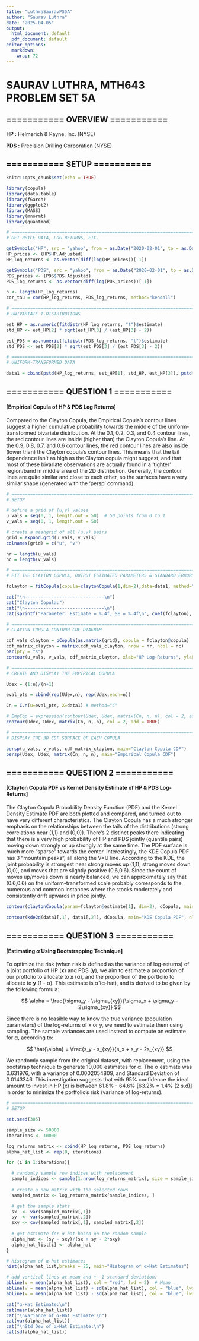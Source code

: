 ```yaml
---
title: "LuthraSauravPS5A"
author: "Saurav Luthra"
date: "2025-04-05"
output:
  html_document: default
  pdf_document: default
editor_options:
  markdown:
    wrap: 72
---
```


# SAURAV LUTHRA, MTH643 PROBLEM SET 5A

## =========== OVERVIEW ===========

**HP :** Helmerich & Payne, Inc. (NYSE)

**PDS :** Precision Drilling Corporation (NYSE)

## =========== SETUP ===========

```r

knitr::opts_chunk$set(echo = TRUE)

library(copula)
library(data.table)
library(fGarch) 
library(ggplot2)
library(MASS)
library(mnormt)
library(quantmod)

```

```r

# ==============================================================================
# GET PRICE DATA, LOG-RETURNS, ETC.

getSymbols("HP", src = "yahoo", from = as.Date("2020-02-01", to = as.Date("2025-02-01")))
HP_prices <- (HP$HP.Adjusted)
HP_log_returns <- as.vector(diff(log(HP_prices))[-1])

getSymbols("PDS", src = "yahoo", from = as.Date("2020-02-01", to = as.Date("2025-02-01")))
PDS_prices <- (PDS$PDS.Adjusted)
PDS_log_returns <- as.vector(diff(log(PDS_prices))[-1])

n <- length(HP_log_returns)
cor_tau = cor(HP_log_returns, PDS_log_returns, method="kendall")

# ==============================================================================
# UNIVARIATE T-DISTRIBUTIONS

est_HP = as.numeric(fitdistr(HP_log_returns, "t")$estimate)
std_HP <- est_HP[2] * sqrt(est_HP[3] / (est_HP[3] - 2))

est_PDS = as.numeric(fitdistr(PDS_log_returns, "t")$estimate)
std_PDS <- est_PDS[2] * sqrt(est_PDS[3] / (est_PDS[3] - 2))

# ==============================================================================
# UNIFORM-TRANSFORMED DATA

data1 = cbind(pstd(HP_log_returns, est_HP[1], std_HP, est_HP[3]), pstd(PDS_log_returns, est_PDS[1], std_PDS, est_PDS[3]))

```

## =========== QUESTION 1 ===========

#### [**Empirical Copula of HP & PDS Log Returns**]

Compared to the Clayton Copula, the Empirical Copula's contour lines
suggest a higher cumulative probability towards the middle of the
uniform-transformed bivariate distribution. At the 0.1, 0.2, 0.3, and
0.4 contour lines, the red contour lines are inside (higher than) the
Clayton Copula's line. At the 0.9, 0.8, 0.7, and 0.6 contour lines, the
red contour lines are also inside (lower than) the Clayton copula's
contour lines. This means that the tail dependence isn't as high as the
Clayton copula might suggest, and that most of these bivariate
observations are actually found in a 'tighter' region/band in middle
area of the 2D distribution. Generally, the contour lines are quite
similar and close to each other, so the surfaces have a very similar
shape (generated with the 'persp' command).

```r

# ==============================================================================
# SETUP

# define a grid of (u,v) values
u_vals = seq(0, 1, length.out = 50)  # 50 points from 0 to 1
v_vals = seq(0, 1, length.out = 50)  

# create a meshgrid of all (u,v) pairs
grid = expand.grid(u_vals, v_vals)
colnames(grid) = c("u", "v")

nr = length(u_vals) 
nc = length(v_vals)

# ==============================================================================
# FIT THE CLAYTON COPULA, OUTPUT ESTIMATED PARAMETERS & STANDARD ERRORS

fclayton = fitCopula(copula=claytonCopula(1,dim=2),data=data1, method="ml")

cat("\n------------------------------\n")
cat("Clayton Copula:")
cat("\n------------------------------\n")
cat(sprintf("Parameter: Estimate = %.4f, SE = %.4f\n", coef(fclayton), sqrt(diag(vcov(fclayton)))))

# ==============================================================================
# CLAYTON COPULA CONTOUR CDF DIAGRAM

cdf_vals_clayton = pCopula(as.matrix(grid), copula = fclayton@copula)
cdf_matrix_clayton = matrix(cdf_vals_clayton, nrow = nr, ncol = nc)
par(pty = "s")
contour(u_vals, v_vals, cdf_matrix_clayton, xlab="HP Log-Returns", ylab="PDS Log-Returns", main="Contour of Clayton Copula CDF (Black) vs. Empirical Copula (Red)")

# ==============================================================================
# CREATE AND DISPLAY THE EMPIRICAL COPULA

Udex = (1:n)/(n+1)

eval_pts = cbind(rep(Udex,n), rep(Udex,each=n))

Cn = C.n(u=eval_pts, X=data1) # method="C"

# EmpCop = expression(contour(Udex, Udex, matrix(Cn, n, n), col = 2, add = TRUE))
contour(Udex, Udex, matrix(Cn, n, n), col = 2, add = TRUE)

# ==============================================================================
# DISPLAY THE 3D CDF SURFACE OF EACH COPULA

persp(u_vals, v_vals, cdf_matrix_clayton, main="Clayton Copula CDF")
persp(Udex, Udex, matrix(Cn, n, n), main="Empirical Copula CDF")

```

## =========== QUESTION 2 ===========

#### [**Clayton Copula PDF vs Kernel Density Estimate of HP & PDS Log-Returns**]

The Clayton Copula Probability Density Function (PDF) and the Kernel
Density Estimate PDF are both plotted and compared, and turned out to
have very different characteristics. The Clayton Copula has a much
stronger emphasis on the relationships between the tails of the
distributions (strong correlations near (1,1) and (0,0)). There's 2
distinct peaks there indicating that there is a very high probability of
HP and PDS jointly (quantile pairs) moving down strongly or up strongly
at the same time. The PDF surface is much more "sparse" towards the
center. Interestingly, the KDE Copula PDF has 3 "mountain peaks", all
along the V=U line. According to the KDE, the joint probability is
strongest near strong moves up (1,1), strong moves down (0,0), and moves
that are slightly positive (0.6,0.6). Since the count of moves up/moves
down is nearly balanced, we can approximately say that (0.6,0.6) on the
uniform-transformed scale probably corresponds to the numerous and
common instances where the stocks moderately and consistently drift
upwards in price jointly.

```r

contour(claytonCopula(param=fclayton@estimate[1], dim=2), dCopula, main="Clayton Copula PDF", nlevels=25, xlab="U", ylab="V")

contour(kde2d(data1[,1], data1[,2]), dCopula, main="KDE Copula PDF", nlevels=25, xlab="U", ylab="V")

```

## =========== QUESTION 3 ===========

#### [**Estimating** $\hat{\alpha}$ Using Bootstrapping Technique]

To optimize the risk (when risk is defined as the variance of
log-returns) of a joint portfolio of HP (**x**) and PDS (**y**), we aim
to estimate a proportion of our protfolio to allocate to **x** (α), and
the proportion of the portfolio to allocate to **y** (1 - α). This
estimate is $\hat{\alpha}$ (α-hat), and is derived to be given by the
following formula:

$$
\alpha = \frac{\sigma_y - \sigma_{xy}}{\sigma_x + \sigma_y - 2\sigma_{xy}}
$$

Since there is no feasible way to know the true variance (population
parameters) of the log-returns of x or y, we need to estimate them using
sampling. The sample variances are used instead to compute an estimate
for α, according to:

$$
\hat{\alpha} = \frac{s_y - s_{xy}}{s_x + s_y - 2s_{xy}}
$$

We randomly sample from the original dataset, with replacement, using
the bootstrap technique to generate 10,000 estimates for α. The α
estimate was 0.631976, with a variance of 0.0002054809, and Standard
Deviation of 0.0143346. This investigation suggests that with 95% confidence
the ideal amount to invest in HP (x) is between 61.8% - 64.6% [63.2% ± 1.4% (2 s.d)] in order to minimize the portfolio's risk (variance of log-returns).

```r

# ==============================================================================
# SETUP

set.seed(305)

sample_size <- 50000
iterations <- 10000

log_returns_matrix <- cbind(HP_log_returns, PDS_log_returns)
alpha_hat_list <- rep(0, iterations)

for (i in 1:iterations){

  # randomly sample row indices with replacement
  sample_indices <- sample(1:nrow(log_returns_matrix), size = sample_size, replace = TRUE)
  
  # create a new matrix with the selected rows
  sampled_matrix <- log_returns_matrix[sample_indices, ]

  # get the sample stats
  sx  <- var(sampled_matrix[,1])
  sy  <- var(sampled_matrix[,2])
  sxy <- cov(sampled_matrix[,1], sampled_matrix[,2])
  
  # get estimate for α-hat based on the random sample
  alpha_hat <- (sy - sxy)/(sx + sy - 2*sxy)
  alpha_hat_list[i] <- alpha_hat
}

# histogram of α-hat estimates
hist(alpha_hat_list,breaks = 25, main="Histogram of α-Hat Estimates")

# add vertical lines at mean and +- 1 standard deviation)
abline(v = mean(alpha_hat_list), col = "red", lwd = 2)  # Mean
abline(v = mean(alpha_hat_list) + sd(alpha_hat_list), col = "blue", lwd = 2, lty = 2)  
abline(v = mean(alpha_hat_list) - sd(alpha_hat_list), col = "blue", lwd = 2, lty = 2)  

cat("α-Hat Estimate:\n")
cat(mean(alpha_hat_list))
cat("\nVariance of α-Hat Estimate:\n")
cat(var(alpha_hat_list))
cat("\nStd Dev of α-Hat Estimate:\n")
cat(sd(alpha_hat_list))
```

